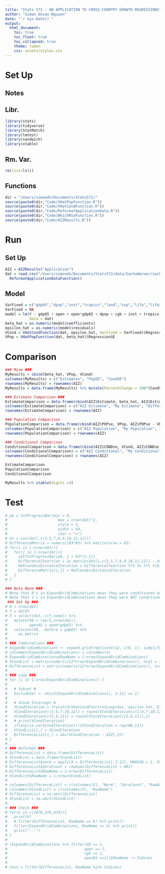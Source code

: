 ```yaml
---
title: "Stats 572 - AN APPLICATION TO CROSS-COUNTRY GROWTH REGRESSIONS"
author: "Simon Dovan Nguyen"
date: "`r Sys.Date()`"
output:
  html_document:
    toc: true
    toc_float: true
    toc_collapsed: true
    theme: lumen
    css: assets/styles.css
---
```


# Set Up
## Notes

## Libr.
```r
library(stats)
library(tidyverse)
library(StatMatch)
library(lmtest)
library(sandwich)
library(xtable)
```

## Rm. Var.
```r
rm(list=ls())
```

## Functions
```r
dir = "/Users/simondn/Documents/Stats572/"
source(paste0(dir,"Code/VHatPopFunction.R"))
source(paste0(dir,"Code/VHatCondFunction.R"))
source(paste0(dir,"Code/ReformatApplicationData.R"))
source(paste0(dir,"Code/WhichMinFunction.R"))
source(paste0(dir,"Code/AIZResults.R"))
```

# Run
## Set Up 
```r
AIZ = AIZResults("Application")
dat = read.csv("/Users/simondn/Documents/Stats572/data/SachsWarner/sachs.csv") %>%
  ReformatApplicationDataFunction() 
```

## Model
```r
VarFixed = c("gdp65","dpop","inst","tropics","land","sxp","life","life2")
VarFixed = NA
model = lm(Y ~ gdp65 + open + open*gdp65 + dpop + cgb + inst + tropics + land + sxp + life + life2, 
           data = dat)
beta_hat = as.numeric(model$coefficients)
epsilon_hat = as.numeric(model$residuals)
VCond = VHatCondFunction(dat, epsilon_hat, VarFixed = VarFixed)$RegressionSE
VPop = VHatPopFunction(dat, beta_hat)$RegressionSE
```


# Comparison
```r
### Mine ###
MyResults = cbind(beta_hat, VPop, VCond)
colnames(MyResults) = c("Estimates", "PopSE", "CondSE")
rownames(MyResults) = rownames(AIZ)
MyResults = data.frame(MyResults) %>% mutate(PercentChange = 100*(CondSE - PopSE)/PopSE)

### Estimate Comparison ###
EstimateComparison = data.frame(cbind(AIZ$Estimate, beta_hat, AIZ$Estimate - beta_hat)) %>% round(2)
colnames(EstimateComparison) = c("AIZ Estimate", "My Estimate", "Difference")
rownames(EstimateComparison) = rownames(AIZ)

### Population Comparison
PopulationComparison = data.frame(cbind(AIZ$POPse, VPop, AIZ$POPse - VPop)) %>% round(2)
colnames(PopulationComparison) = c("AIZ Population", "My Population", "Difference")
rownames(PopulationComparison) = rownames(AIZ)

### Conditional Comparison
ConditionalComparison = data.frame(cbind(AIZ$CONDse, VCond, AIZ$CONDse - VCond)) %>% round(2)
colnames(ConditionalComparison) = c("AIZ Conditional", "My Conditional", "Difference")
rownames(ConditionalComparison) = rownames(AIZ)

EstimateComparison
PopulationComparison
ConditionalComparison

MyResults %>% xtable(digits =3)
```

# Test
```r
# pb = txtProgressBar(min = 0, 
#                       max = nrow(dat)^2,
#                       style = 3,  
#                       width = 50,
#                       char = "=")
# Vx = cov(dat[,c(3,5,7,8,9,10,11,12)])
# DifferenceMatrix = numeric(83*83) %>% matrix(nrow = 83)
# for(i in 1:nrow(dat)){
#   for(j in 1:nrow(dat)){
#     setTxtProgressBar(pb, j + 83*(i-1))
#     DifferenceIteartion = as.matrix(dat[i,c(3,5,7,8,9,10,11,12)] - dat[j,c(3,5,7,8,9,10,11,12)],nrow = 1)
#     MahlanobisDistanceIteration = DifferenceIteartion %*% Vx %*% t(DifferenceIteartion)
#     DifferenceMatrix[i,j] = MahlanobisDistanceIteration
#   }
# }
```

```r
### Nota Bene ###
# Note that 0's in ExpandGridCombinations mean they were conditioned on
# Note that 1's in ExpandGridCombinations mean they were NOT conditioned (excluded)
 ### Set Up ###
# N = nrow(dat)
# Y = dat$Y
# X = select(dat,-c(Y,name)) %>%
#   mutate(X0 = rep(1,nrow(dat)),
#          open65 = open*gdp65) %>%
#   relocate(X0, .before = gdp65) %>%
#     as.matrix
# 
# ### Combinations ###
# ExpandGridCombinations <- expand.grid(replicate(12, c(0, 1), simplify = FALSE))
# colnames(ExpandGridCombinations) = colnames(X)
# ExpandGridCombinations$RowName = 1:nrow(ExpandGridCombinations)
# VCondList = matrix(numeric(12*nrow(ExpandGridCombinations)), ncol = 12)
# DifferenceList = matrix(numeric(12*nrow(ExpandGridCombinations)), ncol = 12)
# 
# ### Loop ###
# for (i in 1:nrow(ExpandGridCombinations)) {
# 
#   # Subset #
#   ExcludeVar <- which(ExpandGridCombinations[i, 1:12] == 1)
# 
#   # VCond Intercept #
#   VCondIteration = tryCatch(VHatCondFunctionLoop(dat, epsilon_hat, ExcludeVar)$RegressionSE, error=function(err) NA)
#   VCondIteration[c(1:4,7:10,12)] = round(VCondIteration[c(1:4,7:10,12)],2)
#   VCondIteration[c(5,6,11)] = round(VCondIteration[c(5,6,11)],2)
#   # print(VCondIteration)
#   if(any(is.na(VCondIteration))){VCondIteration = rep(NA,12)}
#   VCondList[i,] = VCondIteration
#   DifferenceList[i,] = abs(VCondIteration - AIZ[,3])
# }
# 
# ### Reformat ###
# DifferenceList = data.frame(DifferenceList)
# VCondList = data.frame(VCondList)
# DifferenceList$norm = apply(X = DifferenceList[,1:12], MARGIN = 1, FUN = function(x) norm(as.matrix(x)))
# DifferenceList$ZeroCount = rowSums(DifferenceList <.001)
# DifferenceList$RowName = 1:nrow(DifferenceList)
# VCondList$RowName = 1:nrow(VCondList)
# 
# colnames(DifferenceList) = c(colnames(X), "Norm", "ZeroCount", "RowName")
# colnames(VCondList) = c(colnames(X), "RowName")
# DifferenceList = na.omit(DifferenceList)
# VCondList = na.omit(VCondList)
# 
# ### Check ###
# for(k in c(2070,376,474)){
#   print(k)
#   # filter(DifferenceList, RowName == k) %>% print()
#   filter(ExpandGridCombinations, RowName == k) %>% print()
#   print("---")
# }
# 
# (ExpandGridCombinations %>% filter(X0 == 1,
#                                   open == 1,
#                                   cgb == 1,
#                                   open65 ==1))$RowName -> Indices
# 
# test = filter(DifferenceList, RowName %in% Indices)
```





